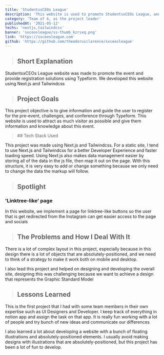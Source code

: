 ```yaml
---
title: 'StudentsxCEOs League'
description: 'This website is used to promote StudentsxCEOs League, and provide form to register.'
category: 'Team of 6, as the project leader'
publishedAt: '2021-05-12'
techs: 'nextjs,tailwindcss'
banner: 'sxceosleague/ss-thumb_kzrsxq.png'
link: 'https://sxceosleague.com'
github: 'https://github.com/theodorusclarence/sxceosleague'
---
```


> ## Short Explanation

StudentsxCEOs League website was made to promote the event and provide registration solutions using Typeform. We developed this website using Next.js and Tailwindcss

> ## Project Goals

This project objective is to give information and guide the user to
register for the pre-event, challenges, and conference through
Typeform. This website is used to attract as much visitor as possible
and give them information and knowledge about this event.

<blockquote className='with-icons'>
  ## Tech Stack Used
  <TechIcons techs={['nextjs', 'tailwindcss']} />
</blockquote>

This project was made using Next.js and Tailwindcss. For a static
site, I tend to use Next.js and Tailwindcss for a better Developer
Experience and faster loading speed. Using Next.js also makes data
management easier by storing all of the data in the js file, then map
it out on the page. With this structure, it is very easy to add or
change something because we only need to change the data the markup
will follow.

<SplitImage>
  <Split>
    <CloudinaryImg
      className='!mb-0'
      publicId='theodorusclarence/sxceosleague/ss1_wgdcwp.png'
      alt='Screenshot 1'
      width={800}
      height={1271}
    />
  </Split>
  <Split>
    <CloudinaryImg
      className='!mb-0'
      publicId='theodorusclarence/sxceosleague/ss2_lrhcjn.png'
      width={800}
      height={1023}
      alt='Web Screenshot'
    />
    <CloudinaryImg
      publicId='theodorusclarence/sxceosleague/ss3_orb5oe.png'
      width={800}
      height={440}
      alt='Web Screenshot'
    />
  </Split>
</SplitImage>

> ## Spotlight

### 'Linktree-like' page

In this website, we implement a page for linktree-like buttons so the
user that is get redirected from the Instagram can get easier access
to the page and socials

<CloudinaryImg
  mdx
  publicId='theodorusclarence/sxceosleague/ss4_hqmquo'
  alt='ss4'
  width={450}
  height={792}
/>

> ## The Problems and How I Deal With It

There is a lot of complex layout in this project, especially because
in this design there is a lot of objects that are
absolutely-positioned, and we need to think of a strategy to make it
work both on mobile and desktop.

I also lead this project and helped on designing and developing the
overall site, designing this was challenging because we want to
achieve a design that represents the Graphic Standard Model

> ## Lessons Learned

This is the first project that I had with some team members in their
own expertise such as UI Designers and Developer. I keep track of
everything in notion app and assign the task on that app. It is really
fun working with a lot of people and try bunch of new ideas and
communicate our differences

I also learned a lot about developing a website with a bunch of
floating illustrations and absolutely-positioned elements. I usually
avoid making designs with illustrations that are
absolutely-positioned, but this project has been a lot of fun to
develop.
